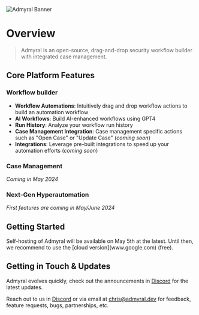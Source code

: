 ![Admyral Banner](../../img/banner.svg)

# Overview

> Admyral is an open-source, drag-and-drop security workflow builder with integrated case management.

## Core Platform Features

### Workflow builder

-   **Workflow Automations**: Intuitively drag and drop workflow actions to build an automation workflow
-   **AI Workflows**: Build AI-enhanced workflows using GPT4
-   **Run History**: Analyze your workflow run history
-   **Case Management Integration**: Case management specific actions such as "Open Case" or "Update Case" (_coming soon_)
-   **Integrations**: Leverage pre-built integrations to speed up your automation efforts (_coming soon_)

### Case Management

_Coming in May 2024_

### Next-Gen Hyperautomation

_First features are coming in May/June 2024_

## Getting Started


<Callout type="info">
	Self-hosting of Admyral will be available on May 5th at the latest. Until
	then, we recommend to use the [cloud version](www.google.com) (free).
</Callout>

## Getting in Touch & Updates

Admyral evolves quickly, check out the announcements in [Discord](https://discord.gg/GqbJZT9Hbf) for the latest updates.

Reach out to us in [Discord](https://discord.gg/GqbJZT9Hbf) or via email at [chris@admyral.dev](mailto:chris@admyral.dev) for feedback, feature requests, bugs, partnerships, etc.
